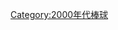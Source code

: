 {{year by category
|m=2
|c=0
|d=0
|y=8
|cat=棒球
|sortkey=棒球
|parent=依年份劃分的棒球
|subcat=2008年體育}}
[[Category:2000年代棒球|Category:2000年代棒球]]